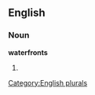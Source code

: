 
==English==

===Noun===
'''waterfronts'''

# {{plural of|[[waterfront]]}}

[[Category:English plurals]]